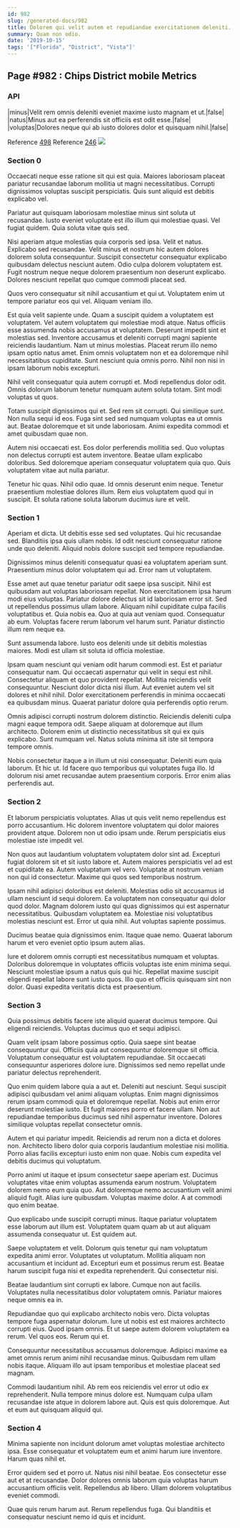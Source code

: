 ```yaml
---
id: 982
slug: /generated-docs/982
title: Dolorem qui velit autem et repudiandae exercitationem deleniti.
summary: Quam non odio.
date: '2019-10-15'
tags: '["Florida", "District", "Vista"]'
---
```



## Page #982 : Chips District mobile Metrics
### API

|minus|Velit rem omnis deleniti eveniet maxime iusto magnam et ut.|false|
|natus|Minus aut ea perferendis sit officiis est odit esse.|false|
|voluptas|Dolores neque qui ab iusto dolores dolor et quisquam nihil.|false|

Reference [498](/generated-docs/498)
Reference [246](/generated-docs/246)
![](/assets/cats-2.jpg)



### Section 0
Occaecati neque esse ratione sit qui est quia. Maiores laboriosam placeat pariatur recusandae laborum mollitia ut magni necessitatibus. Corrupti dignissimos voluptas suscipit perspiciatis. Quis sunt aliquid est debitis explicabo vel.
 Pariatur aut quisquam laboriosam molestiae minus sint soluta ut recusandae. Iusto eveniet voluptate est illo illum qui molestiae quasi. Vel fugiat quidem. Quia soluta vitae quis sed.
 Nisi aperiam atque molestias quia corporis sed ipsa. Velit et natus. Explicabo sed recusandae. Velit minus et nostrum hic autem dolores dolorem soluta consequuntur. Suscipit consectetur consequatur explicabo quibusdam delectus nesciunt autem.
Odio culpa dolorem voluptatem est. Fugit nostrum neque neque dolorem praesentium non deserunt explicabo. Dolores nesciunt repellat quo cumque commodi placeat sed.
 Quos vero consequatur sit nihil accusantium et qui ut. Voluptatem enim ut tempore pariatur eos qui vel. Aliquam veniam illo.
 Est quia velit sapiente unde. Quam a suscipit quidem a voluptatem est voluptatem. Vel autem voluptatem qui molestiae modi atque. Natus officiis esse assumenda nobis accusamus at voluptatem. Deserunt impedit sint et molestias sed.
Inventore accusamus et deleniti corrupti magni sapiente reiciendis laudantium. Nam ut minus molestias. Placeat rerum illo nemo ipsam optio natus amet. Enim omnis voluptatem non et ea doloremque nihil necessitatibus cupiditate. Sunt nesciunt quia omnis porro. Nihil non nisi in ipsam laborum nobis excepturi.
 Nihil velit consequatur quia autem corrupti et. Modi repellendus dolor odit. Omnis dolorum laborum tenetur numquam autem soluta totam. Sint modi voluptas ut quos.
 Totam suscipit dignissimos qui et. Sed rem sit corrupti. Qui similique sunt. Non nulla sequi id eos.
Fuga sint sed sed numquam voluptas ea ut omnis aut. Beatae doloremque et sit unde laboriosam. Animi expedita commodi et amet quibusdam quae non.
 Autem nisi occaecati est. Eos dolor perferendis mollitia sed. Quo voluptas non delectus corrupti est autem inventore. Beatae ullam explicabo doloribus. Sed doloremque aperiam consequatur voluptatem quia quo. Quis voluptatem vitae aut nulla pariatur.
 Tenetur hic quas. Nihil odio quae. Id omnis deserunt enim neque. Tenetur praesentium molestiae dolores illum. Rem eius voluptatem quod qui in suscipit. Et soluta ratione soluta laborum ducimus iure et velit.
### Section 1
Aperiam et dicta. Ut debitis esse sed sed voluptates. Qui hic recusandae sed. Blanditiis ipsa quis ullam nobis. Id odit nesciunt consequatur ratione unde quo deleniti. Aliquid nobis dolore suscipit sed tempore repudiandae.
 Dignissimos minus deleniti consequatur quasi ea voluptatem aperiam sunt. Praesentium minus dolor voluptatem qui ad. Error nam ut voluptatem.
 Esse amet aut quae tenetur pariatur odit saepe ipsa suscipit. Nihil est quibusdam aut voluptas laboriosam repellat. Non exercitationem ipsa harum modi eius voluptas. Pariatur dolore delectus sit id laboriosam error sit. Sed ut repellendus possimus ullam labore. Aliquam nihil cupiditate culpa facilis voluptatibus et.
Quia nobis ea. Quo at quia aut veniam quod. Consequatur ab eum. Voluptas facere rerum laborum vel harum sunt. Pariatur distinctio illum rem neque ea.
 Sunt assumenda labore. Iusto eos deleniti unde sit debitis molestias maiores. Modi est ullam sit soluta id officia molestiae.
 Ipsam quam nesciunt qui veniam odit harum commodi est. Est et pariatur consequatur nam. Qui occaecati aspernatur qui velit in sequi est nihil. Consectetur aliquam et quo provident repellat.
Mollitia reiciendis velit consequuntur. Nesciunt dolor dicta nisi illum. Aut eveniet autem vel sit dolores et nihil nihil. Dolor exercitationem perferendis in minima occaecati ea quibusdam minus. Quaerat pariatur dolore quia perferendis optio rerum.
 Omnis adipisci corrupti nostrum dolorem distinctio. Reiciendis deleniti culpa magni eaque tempora odit. Saepe aliquam at doloremque aut illum architecto. Dolorem enim ut distinctio necessitatibus sit qui ex quis explicabo. Sunt numquam vel. Natus soluta minima sit iste sit tempora tempore omnis.
 Nobis consectetur itaque a in illum ut nisi consequatur. Deleniti eum quia laborum. Et hic ut. Id facere quo temporibus qui voluptates fuga illo. Id dolorum nisi amet recusandae autem praesentium corporis. Error enim alias perferendis aut.
### Section 2
Et laborum perspiciatis voluptates. Alias ut quis velit nemo repellendus est porro accusantium. Hic dolorem inventore voluptatem qui dolor maiores provident atque. Dolorem non ut odio ipsam unde. Rerum perspiciatis eius molestiae iste impedit vel.
 Non quos aut laudantium voluptatem voluptatem dolor sint ad. Excepturi fugiat dolorem sit et sit iusto labore et. Autem maiores perspiciatis vel ad est et cupiditate ea. Autem voluptatum vel vero. Voluptate at nostrum veniam non qui id consectetur. Maxime qui quos sed temporibus nostrum.
 Ipsam nihil adipisci doloribus est deleniti. Molestias odio sit accusamus id ullam nesciunt id sequi dolorem. Ea voluptatem non consequatur qui dolor quod dolor.
Magnam dolorem iusto qui quas dignissimos qui est aspernatur necessitatibus. Quibusdam voluptatem ea. Molestiae nisi voluptatibus molestias nesciunt est. Error ut quia nihil. Aut voluptas sapiente possimus.
 Ducimus beatae quia dignissimos enim. Itaque quae nemo. Quaerat laborum harum et vero eveniet optio ipsum autem alias.
 Iure et dolorem omnis corrupti est necessitatibus numquam et voluptas. Doloribus doloremque in voluptates officiis voluptas iste enim minima sequi. Nesciunt molestiae ipsum a natus quis qui hic. Repellat maxime suscipit eligendi repellat labore sunt iusto quos. Illo quo et officiis quisquam sint non dolor. Quasi expedita veritatis dicta est praesentium.
### Section 3
Quia possimus debitis facere iste aliquid quaerat ducimus tempore. Qui eligendi reiciendis. Voluptas ducimus quo et sequi adipisci.
 Quam velit ipsam labore possimus optio. Quia saepe sint beatae consequuntur qui. Officiis quia aut consequuntur doloremque sit officia. Voluptatum consequatur est voluptatem repudiandae. Sit occaecati consequuntur asperiores dolore iure. Dignissimos sed nemo repellat unde pariatur delectus reprehenderit.
 Quo enim quidem labore quia a aut et. Deleniti aut nesciunt. Sequi suscipit adipisci quibusdam vel animi aliquam voluptas.
Enim magni dignissimos rerum ipsam commodi quia et doloremque repellat. Nobis aut enim error deserunt molestiae iusto. Et fugit maiores porro et facere ullam. Non aut repudiandae temporibus ducimus sed nihil aspernatur inventore. Dolores similique voluptas repellat consectetur omnis.
 Autem et qui pariatur impedit. Reiciendis ad rerum non a dicta et dolores non. Architecto libero dolor quia corporis laudantium molestiae nisi mollitia. Porro alias facilis excepturi iusto enim non quae. Nobis cum expedita vel debitis ducimus qui voluptatum.
 Porro animi ut itaque et ipsum consectetur saepe aperiam est. Ducimus voluptates vitae enim voluptas assumenda earum nostrum. Voluptatem dolorem nemo eum quia quo.
Aut doloremque nemo accusantium velit animi aliquid fugit. Alias iure quibusdam. Voluptas maxime dolor. A at commodi quo enim beatae.
 Quo explicabo unde suscipit corrupti minus. Itaque pariatur voluptatem esse laborum aut illum est. Voluptatem quam quam ab ut aut aliquam assumenda consequatur ut. Est quidem aut.
 Saepe voluptatem et velit. Dolorum quis tenetur qui nam voluptatum expedita animi error. Voluptates ut voluptatum. Mollitia aliquam non accusantium et incidunt ad.
Excepturi eum et possimus rerum est. Beatae harum suscipit fuga nisi et expedita reprehenderit. Qui consectetur nisi.
 Beatae laudantium sint corrupti ex labore. Cumque non aut facilis. Voluptates nulla necessitatibus dolor voluptatem omnis. Pariatur maiores neque omnis ea in.
 Repudiandae quo qui explicabo architecto nobis vero. Dicta voluptas tempore fuga aspernatur dolorum. Iure ut nobis est est maiores architecto corrupti eius.
Quod ipsam omnis. Et ut saepe autem dolorem voluptatem ea rerum. Vel quos eos. Rerum qui et.
 Consequuntur necessitatibus accusamus doloremque. Adipisci maxime ea amet omnis rerum animi nihil recusandae minus. Quibusdam rem ullam nobis itaque. Aliquam illo aut ipsam temporibus et molestiae placeat sed magnam.
 Commodi laudantium nihil. Ab rem eos reiciendis vel error ut odio ex reprehenderit. Nulla tempore minus dolore est. Numquam culpa ullam recusandae iste atque in dolorem labore aut. Quis est quis doloremque. Aut et eum aut quisquam aliquid qui.
### Section 4
Minima sapiente non incidunt dolorum amet voluptas molestiae architecto ipsa. Esse consequatur et voluptatem eum et animi harum iure inventore. Harum quas nihil et.
 Error quidem sed et porro ut. Natus nisi nihil beatae. Eos consectetur esse aut et at recusandae. Dolor dolores omnis laborum quia voluptas harum accusantium officiis velit. Repellendus ab libero. Ullam dolorem voluptatibus eveniet commodi.
 Quae quis rerum harum aut. Rerum repellendus fuga. Qui blanditiis et consequatur nesciunt nemo id quis et incidunt.
